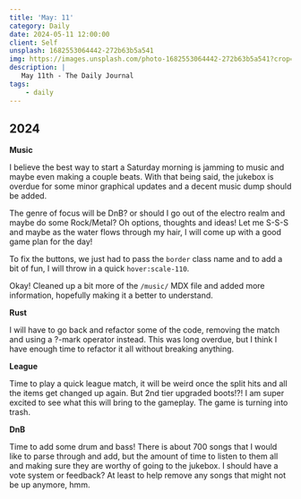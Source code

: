 ```yaml
---
title: 'May: 11'
category: Daily
date: 2024-05-11 12:00:00
client: Self
unsplash: 1682553064442-272b63b5a541
img: https://images.unsplash.com/photo-1682553064442-272b63b5a541?crop=entropy&cs=srgb&fm=jpg&ixid=MnwzNjM5Nzd8MHwxfHJhbmRvbXx8fHx8fHx8fDE2ODE3NDg2ODY&ixlib=rb-4.0.3&q=85
description: |
   May 11th - The Daily Journal
tags:
    - daily
---
```


## 2024

**Music**

I believe the best way to start a Saturday morning is jamming to music and maybe even making a couple beats.
With that being said, the jukebox is overdue for some minor graphical updates and a decent music dump should be added.

The genre of focus will be DnB? or should I go out of the electro realm and maybe do some Rock/Metal?
Oh options, thoughts and ideas! Let me S-S-S and maybe as the water flows through my hair, I will come up with a good game plan for the day!

To fix the buttons, we just had to pass the `border` class name and to add a bit of fun, I will throw in a quick `hover:scale-110`.

Okay! Cleaned up a bit more of the `/music/` MDX file and added more information, hopefully making it a better to understand.


**Rust**

I will have to go back and refactor some of the code, removing the match and using a ?-mark operator instead.
This was long overdue, but I think I have enough time to refactor it all without breaking anything.

**League**

Time to play a quick league match, it will be weird once the split hits and all the items get changed up again.
But 2nd tier upgraded boots!?! I am super excited to see what this will bring to the gameplay.
The game is turning into trash.

**DnB**

Time to add some drum and bass!
There is about 700 songs that I would like to parse through and add, but the amount of time to listen to them all and making sure they are worthy of going to the jukebox.
I should have a vote system or feedback? At least to help remove any songs that might not be up anymore, hmm.

